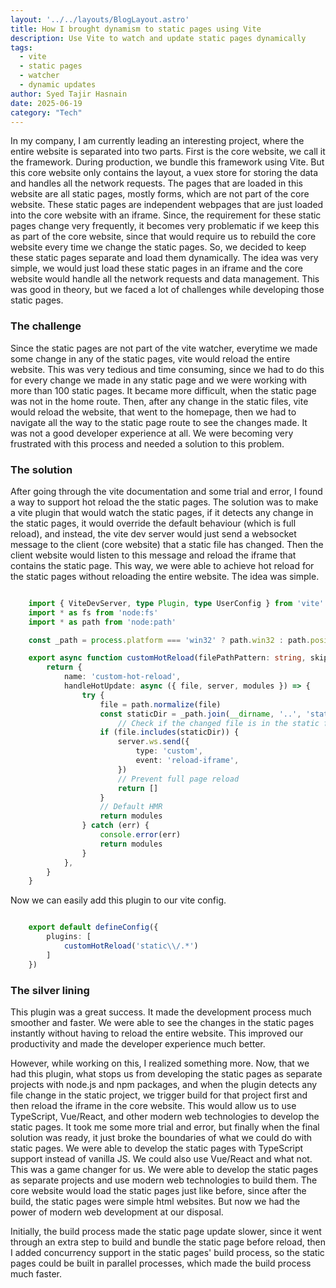 ```yaml
---
layout: '../../layouts/BlogLayout.astro'
title: How I brought dynamism to static pages using Vite
description: Use Vite to watch and update static pages dynamically
tags:
  - vite
  - static pages
  - watcher
  - dynamic updates
author: Syed Tajir Hasnain
date: 2025-06-19
category: "Tech"
---
```



In my company, I am currently leading an interesting project, where the entire website is separated into two parts. First is the core website, we call it the framework. During production, we bundle this framework using Vite. But this core website only contains the layout, a vuex store for storing the data and handles all the network requests. The pages that are loaded in this website are all static pages, mostly forms, which are not part of the core website. These static pages are independent webpages that are just loaded into the core website with an iframe. Since, the requirement for these static pages change very frequently, it becomes very problematic if we keep this as part of the core website, since that would require us to rebuild the core website every time we change the static pages. So, we decided to keep these static pages separate and load them dynamically. The idea was very simple, we would just load these static pages in an iframe and the core website would handle all the network requests and data management. This was good in theory, but we faced a lot of challenges while developing those static pages. 

### The challenge

Since the static pages are not part of the vite watcher, everytime we made some change in any of the static pages, vite would reload the entire website. This was very tedious and time consuming, since we had to do this for every change we made in any static page and we were working with more than 100 static pages. It became more difficult, when the static page was not in the home route. Then, after any change in the static files, vite would reload the website, that went to the homepage, then we had to navigate all the way to the static page route to see the changes made. It was not a good developer experience at all. We were becoming very frustrated with this process and needed a solution to this problem.

### The solution

After going through the vite documentation and some trial and error, I found a way to support hot reload the the static pages. The solution was to make a vite plugin that would watch the static pages, if it detects any change in the static pages, it would override the default behaviour (which is full reload), and instead, the vite dev server would just send a websocket message to the client (core website) that a static file has changed. Then the client website would listen to this message and reload the iframe that contains the static page. This way, we were able to achieve hot reload for the static pages without reloading the entire website. The idea was simple. 

```ts

    import { ViteDevServer, type Plugin, type UserConfig } from 'vite'
    import * as fs from 'node:fs'
    import * as path from 'node:path'

    const _path = process.platform === 'win32' ? path.win32 : path.posix

    export async function customHotReload(filePathPattern: string, skipFullReload: boolean = false): Plugin {
        return {
            name: 'custom-hot-reload',
            handleHotUpdate: async ({ file, server, modules }) => {
                try {
                    file = path.normalize(file)
                    const staticDir = _path.join(__dirname, '..', 'static')
                        // Check if the changed file is in the static folder or matches iframe pattern
                    if (file.includes(staticDir)) {
                        server.ws.send({
                            type: 'custom',
                            event: 'reload-iframe',
                        })
                        // Prevent full page reload
                        return []
                    }
                    // Default HMR
                    return modules
                } catch (err) {
                    console.error(err)
                    return modules
                }
            },
        }
    }


```

Now we can easily add this  plugin to our vite config.

```ts

    export default defineConfig({
        plugins: [
            customHotReload('static\\/.*') 
        ]
    })

```


### The silver lining

This plugin was a great success. It made the development process much smoother and faster. We were able to see the changes in the static pages instantly without having to reload the entire website. This improved our productivity and made the developer experience much better.

However, while working on this, I realized something more. Now, that we had this plugin, what stops us from developing the static pages as separate projects with node.js and npm packages, and when the plugin detects any file change in the static project, we trigger build for that project first and then reload the iframe in the core website. This would allow us to use TypeScript, Vue/React, and other modern web technologies to develop the static pages. It took me some more trial and error, but finally when the final solution was ready, it just broke the boundaries of what we could do with static pages. We were able to develop the static pages with TypeScript support instead of vanilla JS. We could also use Vue/React and what not. This was a game changer for us. We were able to develop the static pages as separate projects and use modern web technologies to build them. The core website would load the static pages just like before, since after the build, the static pages were simple html websites. But now we had the power of modern web development at our disposal. 

Initially, the build process made the static page update slower, since it went through an extra step to build and bundle the static page before reload, then I added concurrency support in the static pages' build process, so the static pages could be built in parallel processes, which made the build process much faster.

<script src="https://utteranc.es/client.js"
        repo="tajirhas9/portfolio"
        issue-number="2"
        label="blog"
        theme="github-light"
        crossorigin="anonymous"
        async>
</script>
